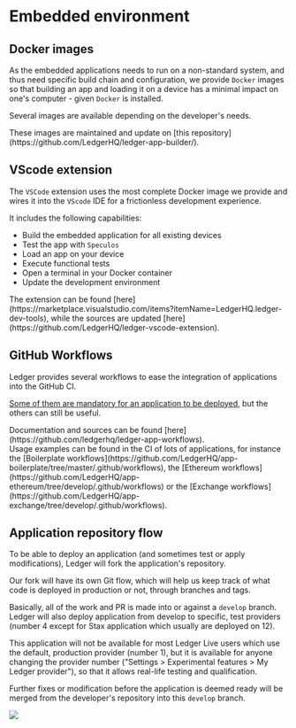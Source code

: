 
# Embedded environment


## Docker images

As the embedded applications needs to run on a non-standard system, and thus need specific build chain and
configuration, we provide `Docker` images so that building an app and loading it on a device has a minimal
impact on one's computer - given `Docker` is installed.

Several images are available depending on the developer's needs.

<Callout type="info">
    These images are maintained and update on [this repository](https://github.com/LedgerHQ/ledger-app-builder/).
</Callout>


## VScode extension

The `VSCode` extension uses the most complete Docker image we provide and wires it into the `VScode` IDE for a
frictionless development experience.

It includes the following capabilities:

- Build the embedded application for all existing devices
- Test the app with `Speculos`
- Load an app on your device
- Execute functional tests
- Open a terminal in your Docker container
- Update the development environment

<Callout type="info">
    The extension can be found [here](https://marketplace.visualstudio.com/items?itemName=LedgerHQ.ledger-dev-tools),
    while the sources are updated [here](https://github.com/LedgerHQ/ledger-vscode-extension).
</Callout>


## GitHub Workflows

Ledger provides several workflows to ease the integration of applications into the GitHub CI.

[Some of them are mandatory for an application to be deployed](../deliver/requirements/development#workflows), but
the others can still be useful.

<Callout type="info">
    Documentation and sources can be found [here](https://github.com/ledgerhq/ledger-app-workflows).<br/>
    Usage examples can be found in the CI of lots of applications, for instance the
    [Boilerplate workflows](https://github.com/LedgerHQ/app-boilerplate/tree/master/.github/workflows), the
    [Ethereum workflows](https://github.com/LedgerHQ/app-ethereum/tree/develop/.github/workflows) or the
    [Exchange workflows](https://github.com/LedgerHQ/app-exchange/tree/develop/.github/workflows).
</Callout>


## Application repository flow

To be able to deploy an application (and sometimes test or apply modifications), Ledger will fork the application's
repository.

Our fork will have its own Git flow, which will help us keep track of what code is deployed in production or not,
through branches and tags.

Basically, all of the work and PR is made into or against a `develop` branch. Ledger will also deploy application
from develop to specific, test providers (number 4 except for Stax application which usually are deployed on 12).

This application will not be available for most Ledger Live users which use the default, production provider (number 1),
but it is available for anyone changing the provider number ("Settings > Experimental features > My Ledger provider"),
so that it allows real-life testing and qualification.

Further fixes or modification before the application is deemed ready will be merged from the developer's repository into
this `develop` branch.

<img src="/fork-app.png"/>
